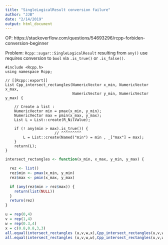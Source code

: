 ```yaml
---
title: "SingleLogicalResult conversion failure"
author: "JJB"
date: "2/14/2019"
output: html_document
---
```


OP: https://stackoverflow.com/questions/54693296/rcpp-forbiden-conversion-beginner

Problem: `Rcpp::sugar::SingleLogicalResult` resulting from `any()` use requires
conversion to `bool` via `.is_true()` or `.is_false()`.

```Rcpp
#include <Rcpp.h>
using namespace Rcpp;

// [[Rcpp::export]]
List Cpp_intersect_rectangles(NumericVector x_min, NumericVector x_max,
                              NumericVector y_min, NumericVector y_max) {
    
    // Create a list :
    NumericVector min = pmax(x_min, y_min);
    NumericVector max = pmin(x_max, y_max);
    List L = List::create(R_NilValue);
    
    if (! any(min > max).is_true()) {
                      // ^^^^^^^^^
        L = List::create(Named("min") = min , _["max"] = max);
    }
    return(L);
}
```

```r
intersect_rectangles <- function(x_min, x_max, y_min, y_max) {

  rez <- list()
  rez$min <- pmax(x_min, y_min)
  rez$max <- pmin(x_max, y_max)

  if (any(rez$min > rez$max)) {
    return(list(NULL))
  }
  return(rez)
}
```


```r
u = rep(0,4)
v = rep(1,4)
w = rep(0.3,4)
x = c(0.8,0.8,3,3)
all.equal(intersect_rectangles (u,v,w,x),Cpp_intersect_rectangles(u,v,w,x))
all.equal(intersect_rectangles (u,v,w,w),Cpp_intersect_rectangles(u,v,w,w))

```

